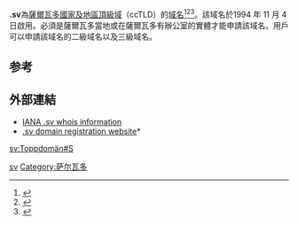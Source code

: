 '''.sv'''為[[萨尔瓦多|薩爾瓦多]][[國家及地區頂級域|國家及地區頂級域]]（ccTLD）的[[域名|域名]]<ref>{{Cite book|title=常用电脑词语速查手册|last=何弘主编|first=|publisher=西安：西安出版社|year=2000|isbn=7-80594-644-2|location=|pages=201-202}}</ref><ref>{{Cite book|title=英德汉广播电视技术词典|last=（德）赫伯特·蒂尔曼（Herbert Tillmann）编；梁瑛等译|first=|publisher=北京：中国广播电视出版社|year=2002|isbn=7-5043-3793-5|location=|pages=440-442}}</ref><ref>{{Cite book|title=大学计算机基础|last=刘丕娥主编|first=|publisher=哈尔滨：哈尔滨工业大学出版社|year=2010|isbn=978-7-5603-3056-3|location=|pages=342-345}}</ref>。該域名於1994 年 11 月 4 日啟用。必須是薩爾瓦多當地或在薩爾瓦多有辦公室的實體才能申請該域名。用戶可以申請該域名的二級域名以及三級域名。

== 参考 ==
{{reflist}}

== 外部連結 ==
* [http://www.iana.org/root-whois/sv.htm IANA .sv whois information]{{Wayback|url=http://www.iana.org/root-whois/sv.htm |date=20081007080317 }}
* [http://www.svnet.org.sv/ .sv domain registration website]*{{Webarchive|url=http://arquivo.pt/wayback/20091228110324/http%3A//www.svnet.org.sv/svpolicy.html |date=2009-12-28 }}
{{Internet-stub}}

{{CcTLD}}

[[Category:國家及地區頂級域|sv]]
[[Category:萨尔瓦多|Category:萨尔瓦多]]

[[sv:Toppdomän#S|sv:Toppdomän#S]]